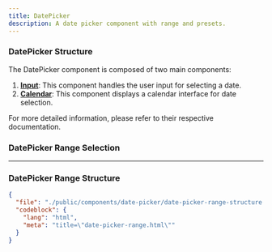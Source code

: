 ```yaml
---
title: DatePicker
description: A date picker component with range and presets.
---
```


<ComponentPreview className="items-start pt-20 min-h-[30rem]" name="date-picker" />

### DatePicker Structure

The DatePicker component is composed of two main components:

1. **[Input](/docs/components/input)**: This component handles the user input for selecting a date.
2. **[Calendar](/docs/components/calendar)**: This component displays a calendar interface for date selection.

For more detailed information, please refer to their respective documentation.

### DatePicker Range Selection

<ComponentPreview className="items-start pt-20 min-h-[37rem] sm:min-h-[30rem]" name="date-picker-range" />

---

### DatePicker Range Structure

```json doc-gen:file
{
  "file": "./public/components/date-picker/date-picker-range-structure.html",
  "codeblock": {
    "lang": "html",
    "meta": "title=\"date-picker-range.html\""
  }
}
```

